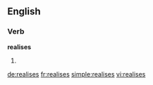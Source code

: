 ==English==

===Verb===
'''realises'''

# {{third-person singular of|[[realise]]}}

[[de:realises]]
[[fr:realises]]
[[simple:realises]]
[[vi:realises]]